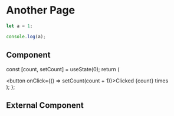 # Another Page

```js filename="demo.js" {3} copy
let a = 1;

console.log(a);
```

## Component


  const [count, setCount] = useState(0);
  return (
    <div>
      <button onClick={() => setCount(count + 1)}>Clicked {count} times</button>
    </div>
  );
};

<Counter/>

## External Component

